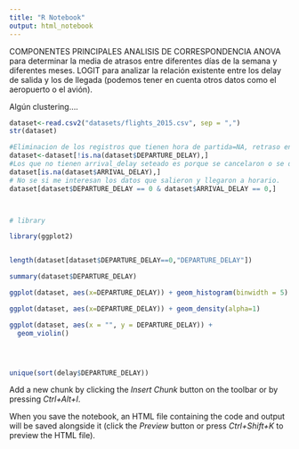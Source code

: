 ```yaml
---
title: "R Notebook"
output: html_notebook
---
```


COMPONENTES PRINCIPALES
ANALISIS DE CORRESPONDENCIA
ANOVA para determinar la media de atrasos entre diferentes días de la semana y diferentes meses.
LOGIT para analizar la relación existente entre los delay de salida y los de llegada (podemos tener en cuenta otros datos como el aeropuerto o el avión).

Algún clustering....


```r
dataset<-read.csv2("datasets/flights_2015.csv", sep = ",")
str(dataset)

```


```r
#Eliminacion de los registros que tienen hora de partida=NA, retraso en la partida=NA, hora de llegada=NA y retraso en la llegada =Na. Son vuelos que por alguna razón no salieron
dataset<-dataset[!is.na(dataset$DEPARTURE_DELAY),]
#Los que no tienen arrival_delay seteado es porque se cancelaron o se derivaron (pero sí tienen seteado un arrival_time), puedo preprocesar para trabajar con más datos.
dataset[is.na(dataset$ARRIVAL_DELAY),]
# No se si me interesan los datos que salieron y llegaron a horario.
dataset[dataset$DEPARTURE_DELAY == 0 & dataset$ARRIVAL_DELAY == 0,]



# library

library(ggplot2)


length(dataset[dataset$DEPARTURE_DELAY==0,"DEPARTURE_DELAY"])

summary(dataset$DEPARTURE_DELAY)

ggplot(dataset, aes(x=DEPARTURE_DELAY)) + geom_histogram(binwidth = 5)

ggplot(dataset, aes(x=DEPARTURE_DELAY)) + geom_density(alpha=1)

ggplot(dataset, aes(x = "", y = DEPARTURE_DELAY)) + 
  geom_violin()




unique(sort(delay$DEPARTURE_DELAY))

```

Add a new chunk by clicking the *Insert Chunk* button on the toolbar or by pressing *Ctrl+Alt+I*.

When you save the notebook, an HTML file containing the code and output will be saved alongside it (click the *Preview* button or press *Ctrl+Shift+K* to preview the HTML file).
